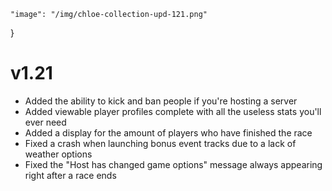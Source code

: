     "image": "/img/chloe-collection-upd-121.png"
}

# v1.21

- Added the ability to kick and ban people if you're hosting a server
- Added viewable player profiles complete with all the useless stats you'll ever need
- Added a display for the amount of players who have finished the race
- Fixed a crash when launching bonus event tracks due to a lack of weather options
- Fixed the "Host has changed game options" message always appearing right after a race ends